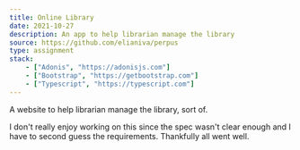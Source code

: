 ```yaml
---
title: Online Library
date: 2021-10-27
description: An app to help librarian manage the library
source: https://github.com/elianiva/perpus
type: assignment
stack:
    - ["Adonis", "https://adonisjs.com"]
    - ["Bootstrap", "https://getbootstrap.com"]
    - ["Typescript", "https://typescript.com"]
---
```


A website to help librarian manage the library, sort of.

I don't really enjoy working on this since the spec wasn't clear enough and I have to second guess the requirements. Thankfully all went well.
